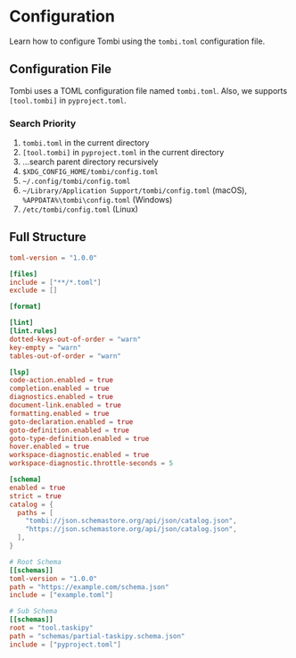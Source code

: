 # Configuration

Learn how to configure Tombi using the `tombi.toml` configuration file.

## Configuration File

Tombi uses a TOML configuration file named `tombi.toml`.
Also, we supports `[tool.tombi]` in `pyproject.toml`.

### Search Priority

1. `tombi.toml` in the current directory
2. `[tool.tombi]` in `pyproject.toml` in the current directory
3. ...search parent directory recursively
4. `$XDG_CONFIG_HOME/tombi/config.toml`
5. `~/.config/tombi/config.toml`
6. `~/Library/Application Support/tombi/config.toml` (macOS), `%APPDATA%\tombi\config.toml` (Windows)
7. `/etc/tombi/config.toml` (Linux)

## Full Structure

```toml
toml-version = "1.0.0"

[files]
include = ["**/*.toml"]
exclude = []

[format]

[lint]
[lint.rules]
dotted-keys-out-of-order = "warn"
key-empty = "warn"
tables-out-of-order = "warn"

[lsp]
code-action.enabled = true
completion.enabled = true
diagnostics.enabled = true
document-link.enabled = true
formatting.enabled = true
goto-declaration.enabled = true
goto-definition.enabled = true
goto-type-definition.enabled = true
hover.enabled = true
workspace-diagnostic.enabled = true
workspace-diagnostic.throttle-seconds = 5

[schema]
enabled = true
strict = true
catalog = {
  paths = [
    "tombi://json.schemastore.org/api/json/catalog.json",
    "https://json.schemastore.org/api/json/catalog.json",
  ],
}

# Root Schema
[[schemas]]
toml-version = "1.0.0"
path = "https://example.com/schema.json"
include = ["example.toml"]

# Sub Schema
[[schemas]]
root = "tool.taskipy"
path = "schemas/partial-taskipy.schema.json"
include = ["pyproject.toml"]
```
